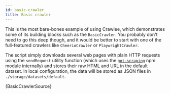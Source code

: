 ```yaml
---
id: basic-crawler
title: Basic crawler
---
```



This is the most bare-bones example of using Crawlee, which demonstrates some of its building blocks such as the <ApiLink to="basic-crawler/class/BasicCrawler">`BasicCrawler`</ApiLink>. You probably don't need to go this deep though, and it would be better to start with one of the full-featured crawlers
like <ApiLink to="cheerio-crawler/class/CheerioCrawler">`CheerioCrawler`</ApiLink> or <ApiLink to="playwright-crawler/class/PlaywrightCrawler">`PlaywrightCrawler`</ApiLink>.

The script simply downloads several web pages with plain HTTP requests using the <ApiLink to="basic-crawler/interface/BasicCrawlingContext#sendRequest">`sendRequest`</ApiLink> utility function (which uses the [`got-scraping`](https://github.com/apify/got-scraping)
npm module internally) and stores their raw HTML and URL in the default dataset. In local configuration, the data will be stored as JSON files in
`./storage/datasets/default`.

<RunnableCodeBlock className="language-js">
	{BasicCrawlerSource}
</RunnableCodeBlock>
